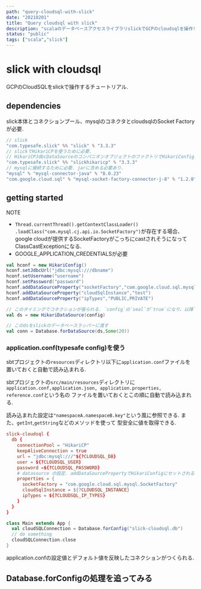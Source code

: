 ```yaml
---
path: "query-cloudsql-with-slick"
date: "20210201"
title: "Query cloudsql with slick"
description: "scalaのデータベースアクセスライブラリslickでGCPのcloudsqlを操作する"
status: "public"
tags: ["scala","slick"]
---
```

# slick with cloudsql
GCPのCloudSQLをslickで操作するチュートリアル.
## dependencies

slick本体とコネクションプール、mysqlのコネクタとcloudsqlのSocket Factoryが必要.

```scala
// slick
"com.typesafe.slick" %% "slick" % "3.3.3"
// slickでHikariCPを使うために必要.
// HikariCPJdbcDataSourceのコンパニオンオブジェクトのファクトリでHikariConfigとHikariDataSourceが初期化される
"com.typesafe.slick" %% "slickhikaricp" % "3.3.3"
// mysqlに接続するために必要. jarに含める必要あり.
"mysql" % "mysql-connector-java" % "8.0.23"
"com.google.cloud.sql" % "mysql-socket-factory-connector-j-8" % "1.2.0"
```

## getting started

NOTE
- `Thread.currentThread().getContextClassLoader()
.loadClass("com.mysql.cj.api.io.SocketFactory")`が存在する場合、google cloudが提供するSocketFactoryがこっちにcastされそうになってClassCastExceptionになる.
- GOOGLE_APPLICATION_CREDENTIALSが必要

```scala
val hconf = new HikariConfig()
hconf.setJdbcUrl("jdbc:mysql:///dbname")
hconf.setUsername("username")
hconf.setPassword("password")
hconf.addDataSourceProperty("socketFactory","com.google.cloud.sql.mysql.SocketFactory") 
hconf.addDataSourceProperty("cloudSqlInstance","test")
hconf.addDataSourceProperty("ipTypes","PUBLIC,PRIVATE") 

// このタイミングでコネクションが張られる. `config`の`seal`が`true`になり、以降`config.set*`メソッドは使えなくなる.
val ds = new HikariDataSource(config)

// このdsをslickのデータベースラッパーに渡す
val conn = Database.forDataSource(ds,Some(20))
```

### application.conf(typesafe config)を使う

sbtプロジェクトの`resources`ディレクトリ以下に`application.conf`ファイルを置いておくと自動で読み込まれる.

sbtプロジェクトの`src/main/resources`ディレクトリに`application.conf,application.json, application.properties, reference.conf`という名の
ファイルを置いておくとこの順に自動で読み込まれる.

読み込まれた設定は`"namespaceA.namespaceB.key"`という風に参照できる. また、`getInt`,`getString`などのメソッドを使って
型安全に値を取得できる.

```conf:title=src/main/resources/application.conf
slick-cloudsql {
  db {
    connectionPool = "HikariCP"
    keepAliveConnection = true
    url = "jdbc:mysql:///"${?CLOUDSQL_DB}
    user = ${?CLOUDSQL_USER}
    password =${?CLOUDSQL_PASSWORD}
    # datasource の設定. addDataSourcePropertyでHikariConfigにセットされる
    properties = {
      socketFactory = "com.google.cloud.sql.mysql.SocketFactory"
      cloudSqlInstance = ${?CLOUDSQL_INSTANCE}
      ipTypes = ${?CLOUDSQL_IP_TYPES}
    }
  }
}
```

```scala:title=Main.scala
class Main extends App {
  val cloudSQLConnection = Database.forConfig("slick-cloudsql.db")
  // do something
  cloudSQLConnection.close
}
```
application.confの設定値とデフォルト値を反映したコネクションがつくられる.

## Database.forConfigの処理を追ってみる